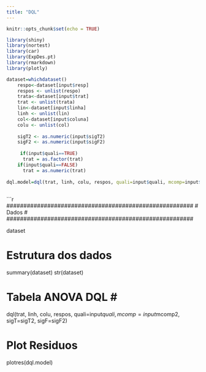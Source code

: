 ```yaml
---
title: "DQL"
---
```


```r
knitr::opts_chunk$set(echo = TRUE)

library(shiny)
library(nortest)
library(car)
library(ExpDes.pt)
library(rmarkdown)
library(plotly)

dataset=whichdataset()
    respo<-dataset[input$resp]
    respos <- unlist(respo)
    trata<-dataset[input$trat]
    trat <- unlist(trata)
    lin<-dataset[input$linha]
    linh <- unlist(lin)
    col<-dataset[input$coluna]
    colu <- unlist(col)
    
    sigT2 <- as.numeric(input$sigT2)
    sigF2 <- as.numeric(input$sigF2)
    
     if(input$quali==TRUE)
      trat = as.factor(trat)
    if(input$quali==FALSE)
      trat = as.numeric(trat)
    
dql.model=dql(trat, linh, colu, respos, quali=input$quali, mcomp=input$mcomp2, sigT=sigT2, sigF=sigF2)
    
```    
 
 

```r
#######################################################
#                    Dados                            # 
#######################################################

dataset


#######################################################
#              Estrutura dos dados                    # 
#######################################################

 summary(dataset)
 str(dataset)
 

#######################################################
#               Tabela ANOVA DQL                      #  #######################################################

dql(trat, linh, colu, respos, quali=input$quali, mcomp=input$mcomp2, sigT=sigT2, sigF=sigF2)


#######################################################
#           Plot Residuos                             # 
#######################################################

plotres(dql.model)
